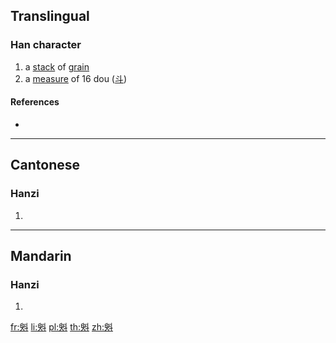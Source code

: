 ==Translingual==

===Han character===
{{Han char|rn=68|rad=斗|as=09|sn=13|four=74400|canj=HOYJ|ids=⿰臾斗}}

# a [[stack]] of [[grain]]
# a [[measure]] of 16 dou ([[斗]])

====References====
* {{Han ref|kx=0478.180|dkj=13516|dj=0837.060|hdz=32255.040|uh=659E|ud=26014|bh=D97B|bd=55675}}

----

==Cantonese==

===Hanzi===
{{yue-hanzi|jyut=[[jyu5]]|y=yu5}}

# {{defn|lang=yue|sort=斗09}}

----

==Mandarin==

===Hanzi===
{{cmn-hanzi|pin=[[yǔ]] ([[yu3]])|wg=yü<sup>3</sup>}}

# {{defn|lang=cmn|sort=斗09}}

[[fr:斞]]
[[li:斞]]
[[pl:斞]]
[[th:斞]]
[[zh:斞]]